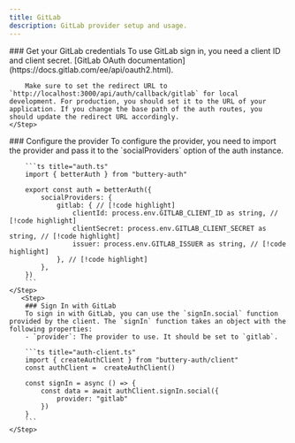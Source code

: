 ```yaml
---
title: GitLab
description: GitLab provider setup and usage.
---
```


<Steps>
    <Step> 
        ### Get your GitLab credentials
        To use GitLab sign in, you need a client ID and client secret. [GitLab OAuth documentation](https://docs.gitlab.com/ee/api/oauth2.html).

        Make sure to set the redirect URL to `http://localhost:3000/api/auth/callback/gitlab` for local development. For production, you should set it to the URL of your application. If you change the base path of the auth routes, you should update the redirect URL accordingly.
    </Step>

  <Step>
        ### Configure the provider
        To configure the provider, you need to import the provider and pass it to the `socialProviders` option of the auth instance.

        ```ts title="auth.ts"
        import { betterAuth } from "buttery-auth"
        
        export const auth = betterAuth({
            socialProviders: {
                gitlab: { // [!code highlight]
                    clientId: process.env.GITLAB_CLIENT_ID as string, // [!code highlight]
                    clientSecret: process.env.GITLAB_CLIENT_SECRET as string, // [!code highlight]
                    issuer: process.env.GITLAB_ISSUER as string, // [!code highlight]
                }, // [!code highlight]
            },
        })
        ```
    </Step>
       <Step>
        ### Sign In with GitLab
        To sign in with GitLab, you can use the `signIn.social` function provided by the client. The `signIn` function takes an object with the following properties:
        - `provider`: The provider to use. It should be set to `gitlab`.

        ```ts title="auth-client.ts"  
        import { createAuthClient } from "buttery-auth/client"
        const authClient =  createAuthClient()
        
        const signIn = async () => {
            const data = await authClient.signIn.social({
                provider: "gitlab"
            })
        }
        ```
    </Step>
</Steps>
